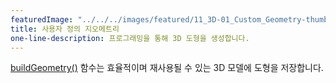 ---
featuredImage: "../../../images/featured/11_3D-01_Custom_Geometry-thumbnail.png"
title: 사용자 정의 지오메트리
one-line-description: 프로그래밍을 통해 3D 도형을 생성합니다.
---

<a href="https://p5js.org/reference/#/p5/buildGeometry" target="_blank">buildGeometry()</a> 
함수는 효율적이며 재사용될 수 있는 3D 모델에 도형을 저장합니다.